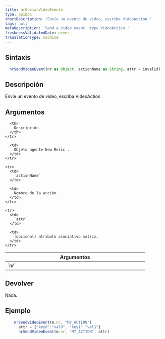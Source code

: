 ```yaml
---
title: nrEnviarVideoEvento
type: apiDoc
shortDescription: 'Envíe un evento de video, escriba VideoAction.'
tags: null
metaDescription: 'Send a video event, type VideoAction.'
freshnessValidatedDate: never
translationType: machine
---
```


## Sintaxis

```js
  nrSendVideoEvent(nr as Object, actionName as String, attr = invalid) as Void
```

## Descripción

Envíe un evento de video, escriba VideoAction.

## Argumentos

<table>
  <thead>
    <tr>
      <th width="25%">
        Argumentos
      </th>

      <th>
        Descripción
      </th>
    </tr>
  </thead>

  <tbody>
    <tr>
      <td>
        `nr`
      </td>

      <td>
        Objeto agente New Relic .
      </td>
    </tr>

    <tr>
      <td>
        `actionName`
      </td>

      <td>
        Nombre de la acción.
      </td>
    </tr>

    <tr>
      <td>
        `attr`
      </td>

      <td>
        (opcional) atributo asociativo matriz.
      </td>
    </tr>
  </tbody>
</table>

## Devolver

Nada.

## Ejemplo

```js
  	nrSendVideoEvent(m.nr, "MY_ACTION")
	  attr = {"key0":"val0", "key1":"val1"}
	  nrSendVideoEvent(m.nr, "MY_ACTION", attr)
```